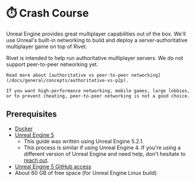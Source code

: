 # ⏱️ Crash Course

Unreal Engine provides great multiplayer capabilities out of the box. We'll use Unreal's built-in networking to build and deploy a server-authoritative multiplayer game on top of Rivet.

<Accordion title='How does Rivet compare to Epic Online Services and Steam Sockets?'>
    Rivet is intended to help run authoritative multiplayer servers. We do not support peer-to-peer networking yet.

    Read more about [authoritative vs peer-to-peer networking](/docs/general/concepts/authoritative-vs-p2p).

    If you want high-performance networking, mobile games, large lobbies, or to prevent cheating, peer-to-peer networking is not a good choice.
</Accordion>

## Prerequisites

- [Docker](https://www.docker.com/products/docker-desktop/)
- [Unreal Engine 5](https://www.unrealengine.com/en-US/download)
	- This guide was written using Unreal Engine 5.2.1.
	- This process is similar if using Unreal Engine 4. If you're using a different version of Unreal Engine and need help, don't hesitate to [reach out](https://discord.gg/BG2vqsJczH).
- [Unreal Engine 5 GitHub access](https://www.unrealengine.com/en-US/ue-on-github)
- About 60 GB of free space (for Unreal Engine Linux build)

